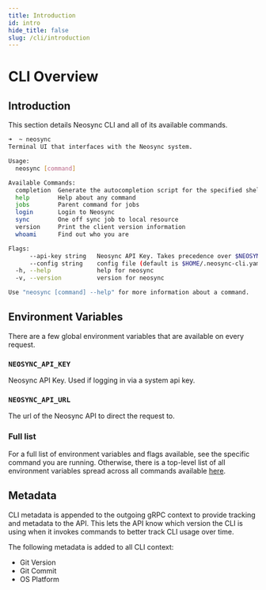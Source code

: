 ```yaml
---
title: Introduction
id: intro
hide_title: false
slug: /cli/introduction
---
```


# CLI Overview

## Introduction

This section details Neosync CLI and all of its available commands.

```bash
➜  ~ neosync
Terminal UI that interfaces with the Neosync system.

Usage:
  neosync [command]

Available Commands:
  completion  Generate the autocompletion script for the specified shell
  help        Help about any command
  jobs        Parent command for jobs
  login       Login to Neosync
  sync        One off sync job to local resource
  version     Print the client version information
  whoami      Find out who you are

Flags:
      --api-key string   Neosync API Key. Takes precedence over $NEOSYNC_API_KEY
      --config string    config file (default is $HOME/.neosync-cli.yaml)
  -h, --help             help for neosync
  -v, --version          version for neosync

Use "neosync [command] --help" for more information about a command.
```

## Environment Variables

There are a few global environment variables that are available on every request.

### `NEOSYNC_API_KEY`

Neosync API Key. Used if logging in via a system api key.

### `NEOSYNC_API_URL`

The url of the Neosync API to direct the request to.

### Full list

For a full list of environment variables and flags available, see the specific command you are running.
Otherwise, there is a top-level list of all environment variables spread across all commands available [here](../deploy/environment-variables.mdx#cli).

## Metadata

CLI metadata is appended to the outgoing gRPC context to provide tracking and metadata to the API.
This lets the API know which version the CLI is using when it invokes commands to better track CLI usage over time.

The following metadata is added to all CLI context:

- Git Version
- Git Commit
- OS Platform
